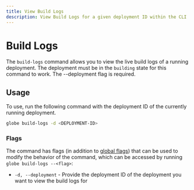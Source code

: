 ```yaml
---
title: View Build Logs
description: View Build Logs for a given deployment ID within the CLI
---
```


# Build Logs

The `build-logs` command allows you to view the live build logs of a running deployment. The deployment must be in the `building` state for this command to work. The --deployment flag is required.

## Usage

To use, run the following command with the deployment ID of the currently running deployment.

```bash
globe build-logs -d <DEPLOYMENT-ID>
```

### Flags

The command has flags (in addition to [global flags](/cli#global-flags)) that can be used to modify the behavior of the command, which can be accessed by running `globe build-logs --<flag>`:

- `-d, --deployment` - Provide the deployment ID of the deployment you want to view the build logs for

